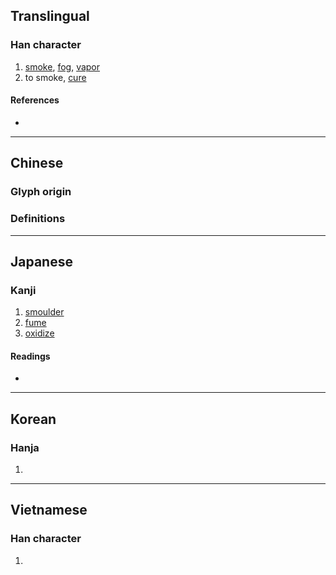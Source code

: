 {{also|熏}}
{{character info/new}}
==Translingual==

===Han character===
{{Han char|rn=86|rad=火|as=14|sn=18|four=92831|canj=FHGF|ids=⿰火熏}}

# [[smoke]], [[fog]], [[vapor]]
# to smoke, [[cure]]

====References====
* {{Han ref|kx=0685.290|dkj=19513|dj=1098.160|hdz=32243.060|uh=71FB|ud=29179|bh=C274|bd=49780}}

----

==Chinese==

===Glyph origin===
{{Han etym}}

===Definitions===
{{zh-see|熏}}

----

==Japanese==

===Kanji===
{{ja-kanji|grade=|rs=火14}}

# [[smoulder]]
# [[fume]]
# [[oxidize]]

====Readings====
* {{ja-readings|on=[[くん]] (kun)|kun=[[いぶす]] (ibusu), [[くすぶる]] (kusuburu), [[ふすべる]] (fusuberu) [rare, ancient]}}

----

==Korean==

===Hanja===
{{ko-hanja|hangeul=훈|eumhun=|rv=hun|mr=hun|y=hwun}}

# {{rfdef|ko|sort=火14}}

----

==Vietnamese==

===Han character===
{{vi-hantu|[[hun]], [[huân]]|rs=火14}}

# {{rfdef|vi|sort=火14}}